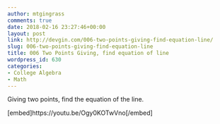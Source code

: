 ```yaml
---
author: mtgingrass
comments: true
date: 2018-02-16 23:27:46+00:00
layout: post
link: http://devgin.com/006-two-points-giving-find-equation-line/
slug: 006-two-points-giving-find-equation-line
title: 006 Two Points Giving, find equation of line
wordpress_id: 630
categories:
- College Algebra
- Math
---
```


Giving two points, find the equation of the line. 

[embed]https://youtu.be/Ogy0KOTwVno[/embed]

